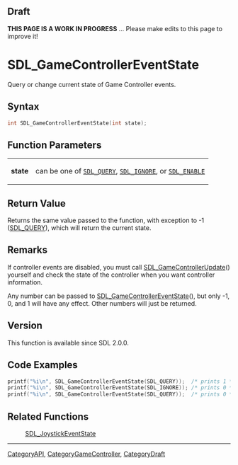 
== Draft ==

'''THIS PAGE IS A WORK IN PROGRESS''' ... Please make edits to this page to improve it!


<!-- #*^*^*^*^*See https://wiki.libsdl.org/SGFunctions for details on editing this page*^*^*^*^* -->
= SDL_GameControllerEventState =

Query or change current state of Game Controller events.

== Syntax ==

<syntaxhighlight lang='c'>
int SDL_GameControllerEventState(int state);
</syntaxhighlight>

== Function Parameters ==

{|
|'''state'''
|can be one of <code>[[SDL_QUERY]]</code>, <code>[[SDL_IGNORE]]</code>, or <code>[[SDL_ENABLE]]</code>
|}

== Return Value ==

Returns the same value passed to the function, with exception to -1
([[SDL_QUERY]]), which will return the current state.

== Remarks ==

If controller events are disabled, you must call
[[SDL_GameControllerUpdate]]() yourself and check the state of the
controller when you want controller information.

Any number can be passed to [[SDL_GameControllerEventState]](), but only
-1, 0, and 1 will have any effect. Other numbers will just be returned.

== Version ==

This function is available since SDL 2.0.0.

== Code Examples ==

<syntaxhighlight lang='c++'>
printf("%i\n", SDL_GameControllerEventState(SDL_QUERY));  /* prints 1 */
printf("%i\n", SDL_GameControllerEventState(SDL_IGNORE)); /* prints 0 */
printf("%i\n", SDL_GameControllerEventState(SDL_QUERY));  /* prints 0 */
</syntaxhighlight>

== Related Functions ==

:[[SDL_JoystickEventState]]

----
[[CategoryAPI]], [[CategoryGameController]], [[CategoryDraft]]


